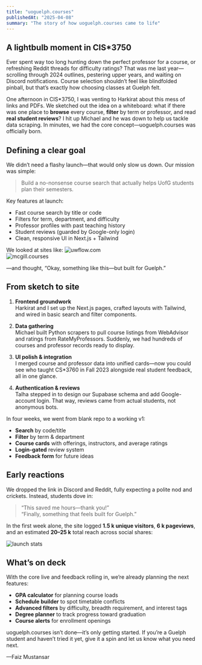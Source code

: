 ```yaml
---
title: "uoguelph.courses"
publishedAt: "2025-04-08"
summary: "The story of how uoguelph.courses came to life"
---
```


## A lightbulb moment in CIS*3750

Ever spent way too long hunting down the perfect professor for a course, or refreshing Reddit threads for difficulty ratings? That was me last year—scrolling through 2024 outlines, pestering upper years, and waiting on Discord notifications. Course selection shouldn’t feel like blindfolded pinball, but that’s exactly how choosing classes at Guelph felt.

One afternoon in CIS*3750, I was venting to Harkirat about this mess of links and PDFs. We sketched out the idea on a whiteboard: what if there was one place to **browse** every course, **filter** by term or professor, and read **real student reviews**? I hit up Michael and he was down to help us tackle data scraping. In minutes, we had the core concept—uoguelph.courses was officially born.

## Defining a clear goal

We didn’t need a flashy launch—that would only slow us down. Our mission was simple:

> Build a no-nonsense course search that actually helps UofG students plan their semesters.

Key features at launch:
- Fast course search by title or code  
- Filters for term, department, and difficulty  
- Professor profiles with past teaching history  
- Student reviews (guarded by Google-only login)  
- Clean, responsive UI in Next.js + Tailwind  

We looked at sites like:
![uwflow.com](/content/uwflow.png)  
![mcgill.courses](/content/mcgill.png)

—and thought, “Okay, something like this—but built for Guelph.”

## From sketch to site

1. **Frontend groundwork**  
   Harkirat and I set up the Next.js pages, crafted layouts with Tailwind, and wired in basic search and filter components.

2. **Data gathering**  
   Michael built Python scrapers to pull course listings from WebAdvisor and ratings from RateMyProfessors. Suddenly, we had hundreds of courses and professor records ready to display.

3. **UI polish & integration**  
   I merged course and professor data into unified cards—now you could see who taught CS*3760 in Fall 2023 alongside real student feedback, all in one glance.

4. **Authentication & reviews**  
   Talha stepped in to design our Supabase schema and add Google-account login. That way, reviews came from actual students, not anonymous bots.

In four weeks, we went from blank repo to a working v1:

- **Search** by code/title  
- **Filter** by term & department  
- **Course cards** with offerings, instructors, and average ratings  
- **Login-gated** review system  
- **Feedback form** for future ideas  

## Early reactions

We dropped the link in Discord and Reddit, fully expecting a polite nod and crickets. Instead, students dove in:

> “This saved me hours—thank you!”  
> “Finally, something that feels built for Guelph.”

In the first week alone, the site logged **1.5 k unique visitors**, **6 k pageviews**, and an estimated **20–25 k** total reach across social shares:

![launch stats](/content/launch.png)

## What’s on deck

With the core live and feedback rolling in, we’re already planning the next features:

- **GPA calculator** for planning course loads  
- **Schedule builder** to spot timetable conflicts  
- **Advanced filters** by difficulty, breadth requirement, and interest tags  
- **Degree planner** to track progress toward graduation  
- **Course alerts** for enrollment openings  

uoguelph.courses isn’t done—it’s only getting started. If you’re a Guelph student and haven’t tried it yet, give it a spin and let us know what you need next.

—Faiz Mustansar  
